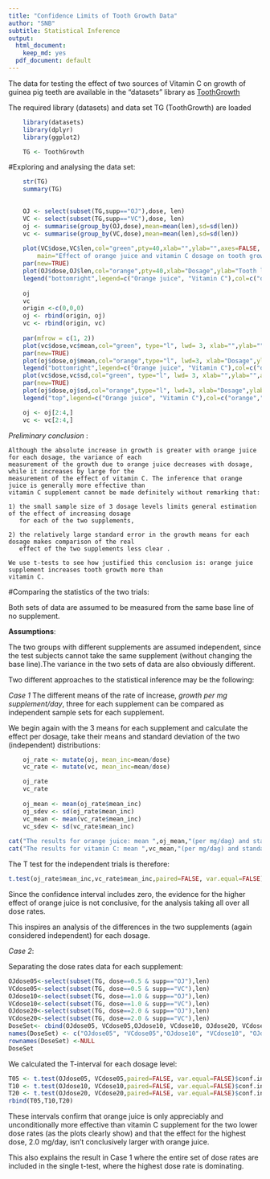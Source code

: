 ```yaml
---
title: "Confidence Limits of Tooth Growth Data"
author: "SNB"
subtitle: Statistical Inference
output:
  html_document:
    keep_md: yes
  pdf_document: default
---
```

The data for testing the effect of two sources of Vitamin C on growth of guinea pig teeth
are available in the "datasets" library as [ToothGrowth](https://stat.ethz.ch/R-manual/R-devel/library/datasets/html/ToothGrowth.html) 

The required library (datasets) and data set TG (ToothGrowth) are loaded 
```r
    library(datasets)
    library(dplyr)
    library(ggplot2)
```
```r
    TG <- ToothGrowth
```
#Exploring and analysing the data set:

```r
    str(TG)
    summary(TG)

    
    OJ <- select(subset(TG,supp=="OJ"),dose, len)
    VC <- select(subset(TG,supp=="VC"),dose, len)
    oj <- summarise(group_by(OJ,dose),mean=mean(len),sd=sd(len))
    vc <- summarise(group_by(VC,dose),mean=mean(len),sd=sd(len))
    
    plot(VC$dose,VC$len,col="green",pty=40,xlab="",ylab="",axes=FALSE,
        main="Effect of orange juice and vitamin C dosage on tooth growth")
    par(new=TRUE)
    plot(OJ$dose,OJ$len,col="orange",pty=40,xlab="Dosage",ylab="Tooth length")
    legend("bottomright",legend=c("Orange juice", "Vitamin C"),col=c("orange","green"),lty=c(1),cex=0.8, bty="n")
    
    oj
    vc
    origin <-c(0,0,0)
    oj <- rbind(origin, oj)
    vc <- rbind(origin, vc)
    
    par(mfrow = c(1, 2))
    plot(vc$dose,vc$mean,col="green", type="l", lwd= 3, xlab="",ylab="",axes=FALSE)
    par(new=TRUE)
    plot(oj$dose,oj$mean,col="orange",type="l", lwd=3, xlab="Dosage",ylab="Mean")
    legend("bottomright",legend=c("Orange juice", "Vitamin C"),col=c("orange","green"),lty=c(1),cex=0.8, bty="n")
    plot(vc$dose,vc$sd,col="green", type="l", lwd= 3, xlab="",ylab="",axes=FALSE)
    par(new=TRUE)
    plot(oj$dose,oj$sd,col="orange",type="l", lwd=3, xlab="Dosage",ylab="Standard deviation")
    legend("top",legend=c("Orange juice", "Vitamin C"),col=c("orange","green"),lty=c(1),cex=0.8, bty="n")

    oj <- oj[2:4,]
    vc <- vc[2:4,]
```

*Preliminary conclusion *:

    Although the absolute increase in growth is greater with orange juice for each dosage, the variance of each
    measurement of the growth due to orange juice decreases with dosage, while it increases by large for the 
    measurement of the effect of vitamin C. The inference that orange juice is generally more effective than 
    vitamin C supplement cannot be made definitely without remarking that:
    
    1) the small sample size of 3 dosage levels limits general estimation of the effect of increasing dosage 
       for each of the two supplements,
 
    2) the relatively large standard error in the growth means for each dosage makes comparison of the real 
       effect of the two supplements less clear .

    We use t-tests to see how justified this conclusion is: orange juice supplement increases tooth growth more than
    vitamin C.
    
#Comparing the statistics of the two trials:

Both sets of data are assumed to be measured from the same base line of no supplement.

**Assumptions**:

The two groups with different supplements are assumed independent, since the test subjects cannot take the same 
supplement (without changing the base line).The variance in the two sets of data are also obviously different.

Two different approaches to the statistical inference may be the following:

*Case 1*
The different means of the rate of increase, *growth per mg supplement/day*, three for each supplement can be
compared as independent sample sets for each supplement. 

We begin again with the 3 means for each supplement and calculate the effect per dosage, take their means
and standard deviation of the two (independent) distributions:

```r
    oj_rate <- mutate(oj, mean_inc=mean/dose)
    vc_rate <- mutate(vc, mean_inc=mean/dose)

    oj_rate
    vc_rate
    
    oj_mean <- mean(oj_rate$mean_inc)
    oj_sdev <- sd(oj_rate$mean_inc)
    vc_mean <- mean(vc_rate$mean_inc)
    vc_sdev <- sd(vc_rate$mean_inc)
    
cat("The results for orange juice: mean ",oj_mean,"(per mg/dag) and standard deviation ",oj_sdev,".") 
cat("The results for vitamin C: mean ",vc_mean,"(per mg/dag) and standard deviation ",vc_sdev,".") 

```    
The T test for the independent trials is therefore:
```r
t.test(oj_rate$mean_inc,vc_rate$mean_inc,paired=FALSE, var.equal=FALSE)$conf.int
``` 
Since the confidence interval includes zero, the evidence for the higher effect of orange juice is not conclusive, 
for the analysis taking all over all dose rates.

This inspires an analysis of the differences in the two supplements (again considered independent) for each dosage.
 
*Case 2*:

Separating the dose rates data for each supplement:

```r
 
OJdose05<-select(subset(TG, dose==0.5 & supp=="OJ"),len)
VCdose05<-select(subset(TG, dose==0.5 & supp=="VC"),len)
OJdose10<-select(subset(TG, dose==1.0 & supp=="OJ"),len)
VCdose10<-select(subset(TG, dose==1.0 & supp=="VC"),len)
OJdose20<-select(subset(TG, dose==2.0 & supp=="OJ"),len)
VCdose20<-select(subset(TG, dose==2.0 & supp=="VC"),len)
DoseSet<- cbind(OJdose05, VCdose05,OJdose10, VCdose10, OJdose20, VCdose20)
names(DoseSet) <- c("OJdose05", "VCdose05","OJdose10", "VCdose10", "OJdose20", "VCdose20")
rownames(DoseSet) <-NULL
DoseSet
``` 
We calculated the T-interval for each dosage level:
```r
T05 <- t.test(OJdose05, VCdose05,paired=FALSE, var.equal=FALSE)$conf.int
T10 <- t.test(OJdose10, VCdose10,paired=FALSE, var.equal=FALSE)$conf.int
T20 <- t.test(OJdose20, VCdose20,paired=FALSE, var.equal=FALSE)$conf.int
rbind(T05,T10,T20)
``` 

These intervals confirm that orange juice is only appreciably and unconditionally more effective than vitamin C
supplement for the two lower dose rates (as the plots clearly show) and that the effect for the highest dose,
2.0 mg/day, isn't conclusively larger with orange juice.

This also explains the result in Case 1 where the entire set of dose rates are included in the single t-test, where the 
highest dose rate is dominating.
